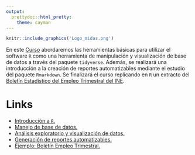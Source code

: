 ```yaml
---
output:
  prettydoc::html_pretty:
    theme: cayman
---
```


```r
knitr::include_graphics('Logo_midas.png')
```

En este [Curso](https://midas-chile.github.io/INE/Curso%20R/Curso-INE.html#/curso-de-r-midas) abordaremos las herramientas básicas para utilizar el software `R` como una herramienta de manipulación y visualización de base de datos a través del paquete `tidyverse`. Además, se realizará una introducción a la creación de reportes automatizables mediante el estudio del paquete `Rmarkdown`. Se finalizará el curso replicando en `R` un extracto del [Boletín Estadístico del Empleo Trimestral del INE](https://www.ine.cl/docs/default-source/boletines/empleo/2019/espanol/boletín-empleo-nacional-trimestre-móvil-junio-agosto-2019.pdf?sfvrsn=e2c95fd2_5).

# Links

- [Introducción a `R`.](https://midas-chile.github.io/Banco-Central/Curso%20R/Curso-INE.html#/introduccion-a-r)
- [Manejo de base de datos.](https://midas-chile.github.io/INE/Curso%20R/Curso-INE.html#/manejo-de-base-de-datos)
- [Análisis exploratorio y visualización de datos.](https://midas-chile.github.io/INE/Curso%20R/Curso-INE.html#/analisis-exploratorio-y-visualizacion-de-datos)
- [Generación de reportes automatizables.](https://midas-chile.github.io/INE/Curso%20R/Curso-INE.html#/generacion-de-reportes-automatizables)
- [Ejemplo: Boletín Empleo Trimestral.](https://midas-chile.github.io/INE/Curso%20R/Curso-INE.html#/ejemplo-boletin-empleo-trimestral)
  


